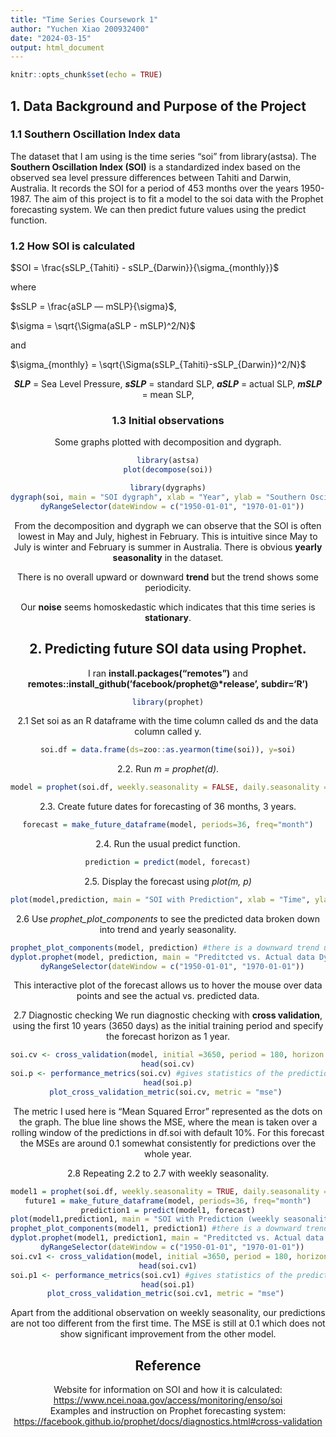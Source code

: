 ```yaml
---
title: "Time Series Coursework 1"
author: "Yuchen Xiao 200932400"
date: "2024-03-15"
output: html_document
---
```

```r
knitr::opts_chunk$set(echo = TRUE)
```
## 1. Data Background and Purpose of the Project
### 1.1 Southern Oscillation Index data

The dataset that I am using is the time series "soi" from library(astsa).
The **Southern Oscillation Index (SOI)** is a standardized index based on the observed sea level pressure differences between Tahiti and Darwin, Australia.
It records the SOI for a period of 453 months over the years 1950-1987.
The aim of this project is to fit a model to the soi data with the Prophet forecasting system.
We can then predict future values using the predict function.

### 1.2 How SOI is calculated

$SOI = \frac{sSLP_{Tahiti} - sSLP_{Darwin}}{\sigma_{monthly}}$

where

$sSLP = \frac{aSLP — mSLP}{\sigma}$,

$\sigma = \sqrt{\Sigma(aSLP - mSLP)^2/N}$

and

$\sigma_{monthly} = \sqrt{\Sigma(sSLP_{Tahiti}-sSLP_{Darwin})^2/N}$

<center>
***SLP*** = Sea Level Pressure,
***sSLP*** = standard SLP,
***aSLP*** = actual SLP,
***mSLP*** = mean SLP,
<center>

### 1.3 Initial observations

Some graphs plotted with decomposition and dygraph.
```r
library(astsa)
plot(decompose(soi))

library(dygraphs)
dygraph(soi, main = "SOI dygraph", xlab = "Year", ylab = "Southern Oscillation Index")%>% 
  dyRangeSelector(dateWindow = c("1950-01-01", "1970-01-01"))
```

From the decomposition and dygraph we can observe that the SOI is often lowest in May and July, highest in February. This is intuitive since May to July is winter and February is summer in Australia. There is obvious **yearly seasonality** in the dataset.

There is no overall upward or downward **trend** but the trend shows some periodicity.

Our **noise** seems homoskedastic which indicates that this time series is **stationary**.

## 2. Predicting future SOI data using Prophet. 
I ran **install.packages("remotes")**
and <b>remotes::install_github('facebook/prophet@*release', subdir='R')</b>
```r
library(prophet)
```

2.1 Set soi as an R dataframe with the time column called ds and the data column called y.
```r
soi.df = data.frame(ds=zoo::as.yearmon(time(soi)), y=soi)
```

2.2. Run *m = prophet(d)*.
```r
model = prophet(soi.df, weekly.seasonality = FALSE, daily.seasonality = FALSE)
```

2.3. Create future dates for forecasting of 36 months, 3 years.
```r
forecast = make_future_dataframe(model, periods=36, freq="month")
```

2.4. Run the usual predict function.
```r
prediction = predict(model, forecast)
```

2.5. Display the forecast using *plot(m, p)*
```r
plot(model,prediction, main = "SOI with Prediction", xlab = "Time", ylab = "Southern Oscillation Index")
```

2.6 Use *prophet_plot_components* to see the predicted data broken down into trend and yearly seasonality.
```r
prophet_plot_components(model, prediction) #there is a downward trend used for our prediction
dyplot.prophet(model, prediction, main = "Preditcted vs. Actual data Dygraph", xlab = "Time", ylab = "SOI")%>% 
  dyRangeSelector(dateWindow = c("1950-01-01", "1970-01-01"))
```

This interactive plot of the forecast allows us to hover the mouse over data points and see the actual vs. predicted data.

2.7 Diagnostic checking
We run diagnostic checking with **cross validation**, using the first 10 years (3650 days) as the initial training period and specify the forecast horizon as 1 year.
```r
soi.cv <- cross_validation(model, initial =3650, period = 180, horizon = 365, units = 'days')
head(soi.cv)
soi.p <- performance_metrics(soi.cv) #gives statistics of the prediction performance including Mean Squared Error(MSE), Root Mean Squared Error(RMSE), etc. and coverage of the yhat_lower and yhat_upper estimates.
head(soi.p)
plot_cross_validation_metric(soi.cv, metric = "mse") 
```
The metric I used here is "Mean Squared Error" represented as the dots on the graph. The blue line shows the MSE, where the mean is taken over a rolling window of the predictions in df.soi with default 10%.
For this forecast the MSEs are around 0.1 somewhat consistently for predictions over the whole year.

2.8 Repeating 2.2 to 2.7 with weekly seasonality.
```r
model1 = prophet(soi.df, weekly.seasonality = TRUE, daily.seasonality = FALSE)
future1 = make_future_dataframe(model, periods=36, freq="month")
prediction1 = predict(model1, forecast)
plot(model1,prediction1, main = "SOI with Prediction (weekly seasonality)", xlab = "Time", ylab = "Southern Oscillation Index")
prophet_plot_components(model1, prediction1) #there is a downward trend used for our prediction
dyplot.prophet(model1, prediction1, main = "Preditcted vs. Actual data Dygraph", xlab = "Time", ylab = "SOI")%>% 
  dyRangeSelector(dateWindow = c("1950-01-01", "1970-01-01"))
soi.cv1 <- cross_validation(model, initial =3650, period = 180, horizon = 365, units = 'days')
head(soi.cv1)
soi.p1 <- performance_metrics(soi.cv1) #gives statistics of the prediction performance including Mean Squared Error(MSE), Root Mean Squared Error(RMSE), etc. and coverage of the yhat_lower and yhat_upper estimates.
head(soi.p1)
plot_cross_validation_metric(soi.cv1, metric = "mse") 
```

Apart from the additional observation on weekly seasonality, our predictions are not too different from the first time. The MSE is still at 0.1 which does not show significant improvement from the other model.

## Reference
Website for information on SOI and how it is calculated:
<center>
<https://www.ncei.noaa.gov/access/monitoring/enso/soi>
</center>

Examples and instruction on Prophet forecasting system:
<center>
<https://facebook.github.io/prophet/docs/diagnostics.html#cross-validation>
<center>

